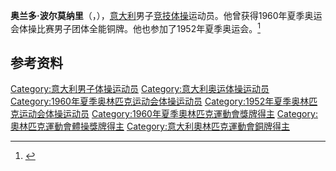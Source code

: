{{NoteTA|G1=Sports}}
'''奥兰多·波尔莫纳里'''（{{lang-it|Orlando Polmonari}}，{{bd|1924年|3月11日|2014年|8月27日}}），[[意大利|意大利]]男子[[竞技体操|竞技体操]]运动员。他曾获得1960年夏季奥运会体操比赛男子团体全能铜牌。他也参加了1952年夏季奥运会。<ref>{{Cite web|title=Orlando POLMONARI|url=https://www.olympic.org/orlando-polmonari|accessdate=2021-03-24|work=International Olympic Committee|archive-date=2016-10-08|archive-url=https://web.archive.org/web/20161008115147/https://www.olympic.org/orlando-polmonari|dead-url=no}}</ref>

== 参考资料 ==
{{reflist}}

{{Authority control}}
{{DEFAULTSORT:Polmonari, Orlando}}
[[Category:意大利男子体操运动员|Category:意大利男子体操运动员]]
[[Category:意大利奥运体操运动员|Category:意大利奥运体操运动员]]
[[Category:1960年夏季奥林匹克运动会体操运动员|Category:1960年夏季奥林匹克运动会体操运动员]]
[[Category:1952年夏季奥林匹克运动会体操运动员|Category:1952年夏季奥林匹克运动会体操运动员]]
[[Category:1960年夏季奧林匹克運動會獎牌得主|Category:1960年夏季奧林匹克運動會獎牌得主]]
[[Category:奧林匹克運動會體操獎牌得主|Category:奧林匹克運動會體操獎牌得主]]
[[Category:意大利奧林匹克運動會銅牌得主|Category:意大利奧林匹克運動會銅牌得主]]